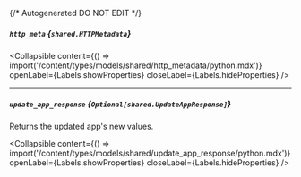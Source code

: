 {/* Autogenerated DO NOT EDIT  */}

##### `http_meta` *{`shared.HTTPMetadata`}*

<Collapsible content={() => import('/content/types/models/shared/http_metadata/python.mdx')} openLabel={Labels.showProperties} closeLabel={Labels.hideProperties} />


---
##### `update_app_response` *{`Optional[shared.UpdateAppResponse]`}*
Returns the updated app's new values.

<Collapsible content={() => import('/content/types/models/shared/update_app_response/python.mdx')} openLabel={Labels.showProperties} closeLabel={Labels.hideProperties} />



